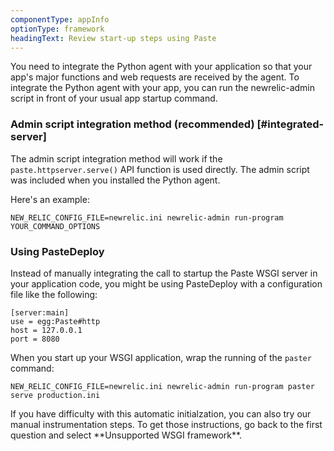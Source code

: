 ```yaml
---
componentType: appInfo
optionType: framework
headingText: Review start-up steps using Paste
---
```


You need to integrate the Python agent with your application so that your app's major functions and web requests are received by the agent. To integrate the Python agent with your app, you can run the newrelic-admin script in front of your usual app startup command.

### Admin script integration method (recommended) [#integrated-server]

The admin script integration method will work if the `paste.httpserver.serve()` API function is used directly. The admin script was included when you installed the Python agent.

Here's an example:

```
NEW_RELIC_CONFIG_FILE=newrelic.ini newrelic-admin run-program YOUR_COMMAND_OPTIONS
```

### Using PasteDeploy

Instead of manually integrating the call to startup the Paste WSGI server in your application code, you might be using PasteDeploy with a configuration file like the following:

```
[server:main]
use = egg:Paste#http
host = 127.0.0.1
port = 8080
```

When you start up your WSGI application, wrap the running of the `paster` command:

```
NEW_RELIC_CONFIG_FILE=newrelic.ini newrelic-admin run-program paster serve production.ini
```

<Callout variant="tip">
  If you have difficulty with this automatic initialzation, you can also try our manual instrumentation steps. To get those instructions, go back to the first question and select **Unsupported WSGI framework**.
</Callout>